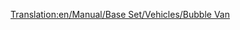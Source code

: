 [[Translation:en/Manual/Base Set/Vehicles/Bubble Van]]
{{es/Vagones|Imagen=[[File:en/Bubblevan.png]]
|Nombre=Vagón de Burbujas
|PrecioNormal=2.226 € (1.113 £)
|PesoNormal=21 / 22 t
|CapacidadNormal=20 burbujas
|PrecioMono="
|PesoMono="
|CapacidadMono=25 burbujas
|PrecioMag="
|PesoMag="
|CapacidadMag=27 burbujas
|Descripción=El '''vagón de burbujas''' es necesario para transportar [[es/Manual/Base Set/Economy/Burbujas|burbujas]] desde el [[es/Manual/Base Set/Economy/Generador de burbujas|generador de burbujas]] hasta la [[es/Manual/Base Set/Economy/Fábrica de refrescos|fábrica de refrescos]] en el clima [[es/Climas#Fantasía|fantasía]]
}}